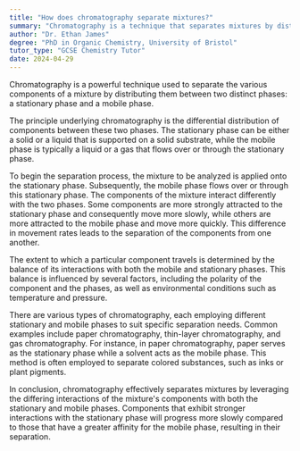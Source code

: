 ```yaml
---
title: "How does chromatography separate mixtures?"
summary: "Chromatography is a technique that separates mixtures by distributing their components between a stationary phase and a mobile phase, allowing for the identification and analysis of individual substances."
author: "Dr. Ethan James"
degree: "PhD in Organic Chemistry, University of Bristol"
tutor_type: "GCSE Chemistry Tutor"
date: 2024-04-29
---
```


Chromatography is a powerful technique used to separate the various components of a mixture by distributing them between two distinct phases: a stationary phase and a mobile phase.

The principle underlying chromatography is the differential distribution of components between these two phases. The stationary phase can be either a solid or a liquid that is supported on a solid substrate, while the mobile phase is typically a liquid or a gas that flows over or through the stationary phase.

To begin the separation process, the mixture to be analyzed is applied onto the stationary phase. Subsequently, the mobile phase flows over or through this stationary phase. The components of the mixture interact differently with the two phases. Some components are more strongly attracted to the stationary phase and consequently move more slowly, while others are more attracted to the mobile phase and move more quickly. This difference in movement rates leads to the separation of the components from one another.

The extent to which a particular component travels is determined by the balance of its interactions with both the mobile and stationary phases. This balance is influenced by several factors, including the polarity of the component and the phases, as well as environmental conditions such as temperature and pressure.

There are various types of chromatography, each employing different stationary and mobile phases to suit specific separation needs. Common examples include paper chromatography, thin-layer chromatography, and gas chromatography. For instance, in paper chromatography, paper serves as the stationary phase while a solvent acts as the mobile phase. This method is often employed to separate colored substances, such as inks or plant pigments.

In conclusion, chromatography effectively separates mixtures by leveraging the differing interactions of the mixture's components with both the stationary and mobile phases. Components that exhibit stronger interactions with the stationary phase will progress more slowly compared to those that have a greater affinity for the mobile phase, resulting in their separation.
    
